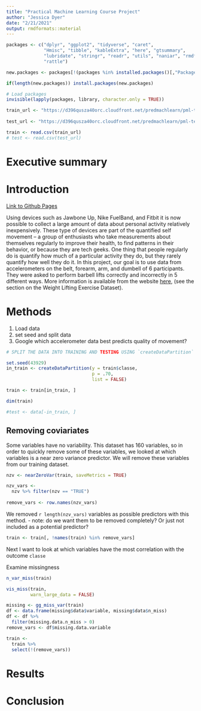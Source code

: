 ```yaml
---
title: "Practical Machine Learning Course Project"
author: "Jessica Dyer"
date: "2/21/2021"
output: rmdformats::material
---
```


```r
packages <- c("dplyr", "ggplot2", "tidyverse", "caret", 
              "Hmisc", "tibble", "kableExtra", "here", "gtsummary", 
              "lubridate", "stringr", "readr", "utils", "naniar", "rmdformats", 
              "rattle")

new.packages <- packages[!(packages %in% installed.packages()[,"Package"])]

if(length(new.packages)) install.packages(new.packages)

# Load packages
invisible(lapply(packages, library, character.only = TRUE))

train_url <- "https://d396qusza40orc.cloudfront.net/predmachlearn/pml-training.csv"
  
test_url <- "https://d396qusza40orc.cloudfront.net/predmachlearn/pml-testing.csv"

train <- read.csv(train_url)
# test <- read.csv(test_url)
```

# Executive summary

# Introduction 
[Link to Github Pages](https://jessica-dyer.github.io/practicalmachinelearning/)  

Using devices such as Jawbone Up, Nike FuelBand, and Fitbit it is now possible to collect a large amount of data about personal activity relatively inexpensively. These type of devices are part of the quantified self movement – a group of enthusiasts who take measurements about themselves regularly to improve their health, to find patterns in their behavior, or because they are tech geeks. One thing that people regularly do is quantify how much of a particular activity they do, but they rarely quantify how well they do it. In this project, our goal is to use data from accelerometers on the belt, forearm, arm, and dumbell of 6 participants. They were asked to perform barbell lifts correctly and incorrectly in 5 different ways. More information is available from the website [here](http://groupware.les.inf.puc-rio.br/har), (see the section on the Weight Lifting Exercise Dataset). 

# Methods

1. Load data
2. set seed and split data
3. Google which accelerometer data best predicts quality of movement? 


```r
# SPLIT THE DATA INTO TRAINING AND TESTING USING `createDataPartition`

set.seed(43929)
in_train <- createDataPartition(y = train$classe, 
                                p = .70, 
                                list = FALSE)

train <- train[in_train, ]

dim(train)

#test <- data[-in_train, ]

```

## Removing coviariates 

Some variables have no variability. This dataset has 160 variables, so in order to quickly remove some of these variables, we looked at which variables is a near zero variance predictor. We will remove these variables from our training dataset.  
```r
nzv <- nearZeroVar(train, saveMetrics = TRUE)

nzv_vars <- 
  nzv %>% filter(nzv == "TRUE")
  
remove_vars <- row.names(nzv_vars)
```

We removed `r length(nzv_vars)` variables as possible predictors with this method. 
- note: do we want them to be removed completely? Or just not included as a potential predictor? 

```r

train <- train[, !names(train) %in% remove_vars]

```

Next I want to look at which variables have the most correlation with the outcome `classe`

Examine missingness 

```r
n_var_miss(train)

vis_miss(train, 
         warn_large_data = FALSE)

missing <- gg_miss_var(train)
df <- data.frame(missing$data$variable, missing$data$n_miss)
df <- df %>%
  filter(missing.data.n_miss > 0)
remove_vars <- df$missing.data.variable

train <- 
  train %>% 
  select(!(remove_vars))

```

# Results 

# Conclusion 
